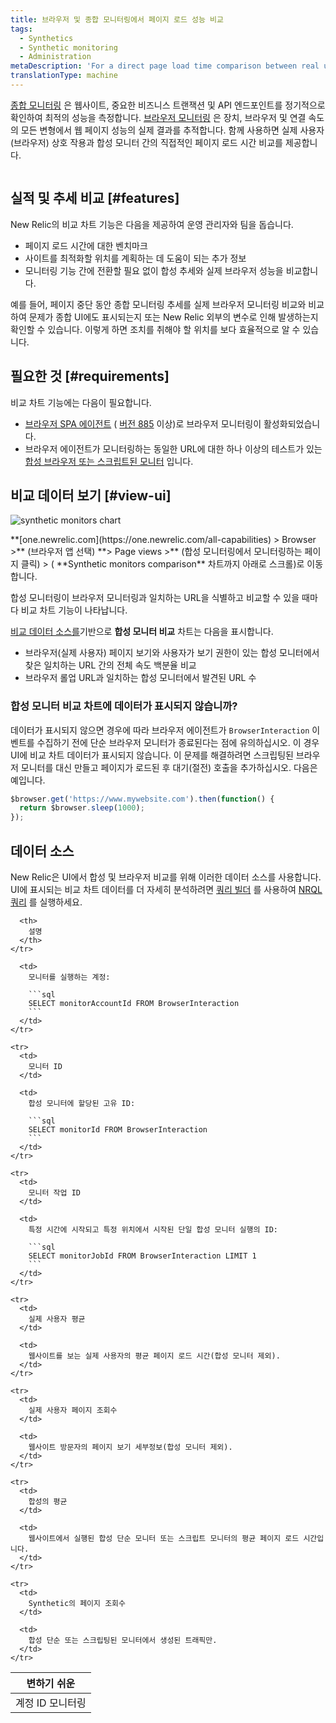 ```yaml
---
title: 브라우저 및 종합 모니터링에서 페이지 로드 성능 비교
tags:
  - Synthetics
  - Synthetic monitoring
  - Administration
metaDescription: 'For a direct page load time comparison between real user (browser) interactions and synthetic monitors, use New Relic''s comparative charting feature.'
translationType: machine
---
```




[종합 모니터링](/docs/synthetics/new-relic-synthetics/getting-started/introduction-new-relic-synthetics) 은 웹사이트, 중요한 비즈니스 트랜잭션 및 API 엔드포인트를 정기적으로 확인하여 최적의 성능을 측정합니다. [브라우저 모니터링](/docs/browser/new-relic-browser/getting-started/introduction-new-relic-browser) 은 장치, 브라우저 및 연결 속도의 모든 변형에서 웹 페이지 성능의 실제 결과를 추적합니다. 함께 사용하면 실제 사용자(브라우저) 상호 작용과 합성 모니터 간의 직접적인 페이지 로드 시간 비교를 제공합니다.

<img
  title=""
  alt=""
  src={browserSyntheticChart}
/>

## 실적 및 추세 비교 [#features]

New Relic의 비교 차트 기능은 다음을 제공하여 운영 관리자와 팀을 돕습니다.

* 페이지 로드 시간에 대한 벤치마크
* 사이트를 최적화할 위치를 계획하는 데 도움이 되는 추가 정보
* 모니터링 기능 간에 전환할 필요 없이 합성 추세와 실제 브라우저 성능을 비교합니다.

예를 들어, 페이지 중단 동안 종합 모니터링 추세를 실제 브라우저 모니터링 비교와 비교하여 문제가 종합 UI에도 표시되는지 또는 New Relic 외부의 변수로 인해 발생하는지 확인할 수 있습니다. 이렇게 하면 조치를 취해야 할 위치를 보다 효율적으로 알 수 있습니다.

## 필요한 것 [#requirements]

비교 차트 기능에는 다음이 필요합니다.

* [브라우저 SPA 에이전트](/docs/browser/single-page-app-monitoring/get-started/spa-compatibility-requirements) ( [버전 885](/docs/release-notes/new-relic-browser-release-notes/browser-agent-release-notes) 이상)로 브라우저 모니터링이 활성화되었습니다.
* 브라우저 에이전트가 모니터링하는 동일한 URL에 대한 하나 이상의 테스트가 있는 [합성 브라우저 또는 스크립트된 모니터](/docs/synthetics/new-relic-synthetics/using-monitors/add-edit-monitors) 입니다.

## 비교 데이터 보기 [#view-ui]

<img
  title="synthetic monitors chart"
  alt="synthetic monitors chart"
  src={browserSyntheticMonitorsComparisonChart}
/>

<figcaption>
  **[one.newrelic.com](https://one.newrelic.com/all-capabilities) > Browser >** (브라우저 앱 선택) **> Page views >** (합성 모니터링에서 모니터링하는 페이지 클릭) > ( **Synthetic monitors comparison** 차트까지 아래로 스크롤)로 이동합니다.
</figcaption>

합성 모니터링이 브라우저 모니터링과 일치하는 URL을 식별하고 비교할 수 있을 때마다 비교 차트 기능이 나타납니다.

[비교 데이터 소스를](#data-sources)기반으로 **합성 모니터 비교** 차트는 다음을 표시합니다.

* 브라우저(실제 사용자) 페이지 보기와 사용자가 보기 권한이 있는 합성 모니터에서 찾은 일치하는 URL 간의 전체 속도 백분율 비교
* 브라우저 롤업 URL과 일치하는 합성 모니터에서 발견된 URL 수

### **합성 모니터 비교** 차트에 데이터가 표시되지 않습니까?

데이터가 표시되지 않으면 경우에 따라 브라우저 에이전트가 `BrowserInteraction` 이벤트를 수집하기 전에 단순 브라우저 모니터가 종료된다는 점에 유의하십시오. 이 경우 UI에 비교 차트 데이터가 표시되지 않습니다. 이 문제를 해결하려면 스크립팅된 브라우저 모니터를 대신 만들고 페이지가 로드된 후 대기(절전) 호출을 추가하십시오. 다음은 예입니다.

```js
$browser.get('https://www.mywebsite.com').then(function() {
  return $browser.sleep(1000);
});
```

## 데이터 소스

New Relic은 UI에서 합성 및 브라우저 비교를 위해 이러한 데이터 소스를 사용합니다. UI에 표시되는 비교 차트 데이터를 더 자세히 분석하려면 [쿼리 빌더](/docs/query-your-data/explore-query-data/query-builder/use-advanced-nrql-mode-specify-data) 를 사용하여 [NRQL 쿼리](/docs/insights/nrql-new-relic-query-language/using-nrql/introduction-nrql) 를 실행하세요.

<table>
  <thead>
    <tr>
      <th style={{ width: "200px" }}>
        변하기 쉬운
      </th>

      <th>
        설명
      </th>
    </tr>
  </thead>

  <tbody>
    <tr>
      <td>
        계정 ID 모니터링
      </td>

      <td>
        모니터를 실행하는 계정:

        ```sql
        SELECT monitorAccountId FROM BrowserInteraction
        ```
      </td>
    </tr>

    <tr>
      <td>
        모니터 ID
      </td>

      <td>
        합성 모니터에 할당된 고유 ID:

        ```sql
        SELECT monitorId FROM BrowserInteraction
        ```
      </td>
    </tr>

    <tr>
      <td>
        모니터 작업 ID
      </td>

      <td>
        특정 시간에 시작되고 특정 위치에서 시작된 단일 합성 모니터 실행의 ID:

        ```sql
        SELECT monitorJobId FROM BrowserInteraction LIMIT 1
        ```
      </td>
    </tr>

    <tr>
      <td>
        실제 사용자 평균
      </td>

      <td>
        웹사이트를 보는 실제 사용자의 평균 페이지 로드 시간(합성 모니터 제외).
      </td>
    </tr>

    <tr>
      <td>
        실제 사용자 페이지 조회수
      </td>

      <td>
        웹사이트 방문자의 페이지 보기 세부정보(합성 모니터 제외).
      </td>
    </tr>

    <tr>
      <td>
        합성의 평균
      </td>

      <td>
        웹사이트에서 실행된 합성 단순 모니터 또는 스크립트 모니터의 평균 페이지 로드 시간입니다.
      </td>
    </tr>

    <tr>
      <td>
        Synthetic의 페이지 조회수
      </td>

      <td>
        합성 단순 또는 스크립팅된 모니터에서 생성된 트래픽만.
      </td>
    </tr>
  </tbody>
</table>